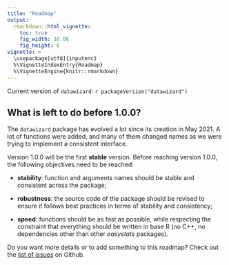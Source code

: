 ```yaml
---
title: "Roadmap"
output: 
  rmarkdown::html_vignette:
    toc: true
    fig_width: 10.08
    fig_height: 6
vignette: >
  \usepackage[utf8]{inputenc}
  %\VignetteIndexEntry{Roadmap}
  %\VignetteEngine{knitr::rmarkdown}
---
```


Current version of `datawizard`: `r packageVersion("datawizard")`

## What is left to do before 1.0.0?

The `datawizard` package has evolved a lot since its creation in May 2021. A lot
of functions were added, and many of them changed names as we were trying to 
implement a consistent interface.

Version 1.0.0 will be the first **stable** version. Before reaching version 1.0.0,
the following objectives need to be reached:

* **stability**: function and arguments names should be stable and consistent
  across the package;
  
* **robustness**: the source code of the package should be revised to ensure it
  follows best practices in terms of stability and consistency;
  
* **speed**: functions should be as fast as possible, while respecting the 
  constraint that everything should be written in base R (no C++, no dependencies 
  other than other *easystats* packages).
  

Do you want more details or to add something to this roadmap? Check out the [list
of issues](github.com/easystats/datawizard/issues) on Github.
